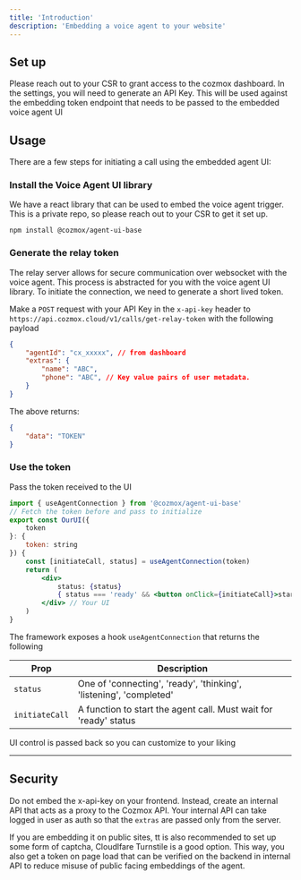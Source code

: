 ```yaml
---
title: 'Introduction'
description: 'Embedding a voice agent to your website'
---
```


## Set up
Please reach out to your CSR to grant access to the cozmox dashboard. In the settings, you will need
to generate an API Key. This will be used against the embedding token endpoint that needs to be passed to
the embedded voice agent UI

## Usage
There are a few steps for initiating a call using the embedded agent UI:

### Install the Voice Agent UI library
We have a react library that can be used to embed the voice agent trigger. This is a private repo, so please reach out to your CSR to get it set up.
```
npm install @cozmox/agent-ui-base
```

### Generate the relay token
The relay server allows for secure communication over websocket with the voice agent. This process is abstracted for you
with the voice agent UI library. To initiate the connection, we need to generate a short lived token.

Make a `POST` request with your API Key in the `x-api-key` header to `https://api.cozmox.cloud/v1/calls/get-relay-token` with the following payload
```json
{
    "agentId": "cx_xxxxx", // from dashboard
    "extras": {
        "name": "ABC",
        "phone": "ABC", // Key value pairs of user metadata.
    }
}
```

The above returns:
```json
{
    "data": "TOKEN"
}
```

### Use the token 
Pass the token received to the UI
```jsx
import { useAgentConnection } from '@cozmox/agent-ui-base'
// Fetch the token before and pass to initialize
export const OurUI({
    token
}: {
    token: string
}) {
    const [initiateCall, status] = useAgentConnection(token)
    return (
        <div>
            status: {status}
            { status === 'ready' && <button onClick={initiateCall}>start</button>}
        </div> // Your UI
    )
}
```

The framework exposes a hook `useAgentConnection` that returns the following

| Prop | Description |
|------|-------------|
| `status` | One of 'connecting', 'ready', 'thinking', 'listening', 'completed' |
| `initiateCall` | A function to start the agent call. Must wait for 'ready' status |

UI control is passed back so you can customize to your liking

---

## Security
Do not embed the x-api-key on your frontend. 
Instead, create an internal API that acts as a proxy to the Cozmox API. Your internal API can take logged in user as auth so that the `extras` are passed only from the server.

If you are embedding it on public sites, tt is also recommended to set up some form of captcha, Cloudlfare Turnstile is a good option.
This way, you also get a token on page load that can be verified on the backend in internal API to reduce misuse of public facing embeddings of the agent.



